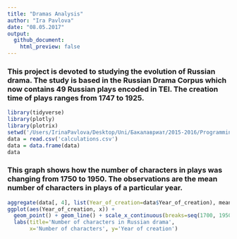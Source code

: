 ```yaml
---
title: "Dramas Analysis"
author: "Ira Pavlova"
date: "08.05.2017"
output:
  github_document:
    html_preview: false
---
```


### This project is devoted to studying the evolution of Russian drama. The study is based in the Russian Drama Corpus which now contains 49 Russian plays encoded in TEI. The creation time of plays ranges from 1747 to 1925.
```r
library(tidyverse)
library(plotly)
library(plotrix) 
setwd('/Users/IrinaPavlova/Desktop/Uni/Бакалавриат/2015-2016/Programming/github desktop/RusDraCor/Calculating_stuff_in_plays')
data = read.csv('calculations.csv')
data = data.frame(data)
data
```

### This graph shows how the number of characters in plays was changing from 1750 to 1950. The observations are the mean number of characters in plays of a particular year.
```r
aggregate(data[, 4], list(Year_of_creation=data$Year_of_creation), mean) %>%
ggplot(aes(Year_of_creation, x)) +
  geom_point() + geom_line() + scale_x_continuous(breaks=seq(1700, 1950, 50)) +
  labs(title='Number of characters in Russian drama',
       x='Number of characters', y='Year of creation')
```

